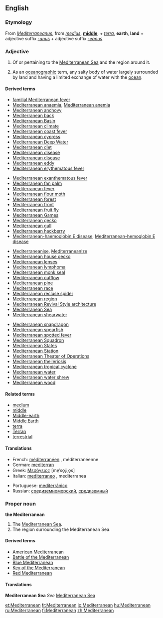 ==English==

===Etymology===
From {{L.}} ''[[Mediterraneanus]]'', from ''[[medius]]'', '''[[middle]]''', + ''[[terra]]'', '''earth''', '''land''' + adjective suffix ''[[-anus]]'' + adjective suffix ''[[-eanus]]''

===Adjective===
{{en-adj-notcomp}}

# Of or pertaining to the [[Mediterranean Sea]] and the region around it.
# {{rfv-sense}} As an [[oceanographic]] term, any salty body of water largely surrounded by land and having a limited exchange of water with the [[ocean]].

====Derived terms====
<!--Terms derived from the ADJECTIVE-->
{{top4}}
*[[familial Mediterranean fever]]
*[[Mediterranean anaemia]], [[Mediterranean anemia]]
*[[Mediterranean anchovy]]
*[[Mediterranean back]]
*[[Mediterranean Basin]]
*[[Mediterranean climate]]
*[[Mediterranean coast fever]]
*[[Mediterranean cypress]]
*[[Mediterranean Deep Water]]
*[[Mediterranean diet]]
*[[Mediterranean disease]]
*[[Mediterranean disease]]
*[[Mediterranean eddy]]
*[[Mediterranean erythematous fever]]
{{mid4}}
*[[Mediterranean exanthematous fever]]
*[[Mediterranean fan palm]]
*[[Mediterranean fever]]
*[[Mediterranean flour moth]]
*[[Mediterranean forest]]
*[[Mediterranean front]]
*[[Mediterranean fruit fly]]
*[[Mediterranean Games]]
*[[Mediterranean gecko]]
*[[Mediterranean gull]]
*[[Mediterranean hackberry]]
*[[Mediterranean-haemoglobin E disease]], [[Mediterranean-hemoglobin E disease]]
{{mid4}}
*[[Mediterraneanise]], [[Mediterraneanize]]
*[[Mediterranean house gecko]]
*[[Mediterranean lenses]]
*[[Mediterranean lymphoma]]
*[[Mediterranean monk seal]]
*[[Mediterranean outflow]]
*[[Mediterranean pine]]
*[[Mediterranean race]]
*[[Mediterranean recluse spider]]
*[[Mediterranean region]]
*[[Mediterranean Revival Style architecture]]
*[[Mediterranean Sea]]
*[[Mediterranean shearwater]]
{{mid4}}
*[[Mediterranean snapdragon]]
*[[Mediterranean spearfish]]
*[[Mediterranean spotted fever]]
*[[Mediterranean Squadron]]
*[[Mediterranean States]]
*[[Mediterranean Station]]
*[[Mediterranean Theater of Operations]]<!--"Theater" only; this is a US term-->
*[[Mediterranean theileriosis]]
*[[Mediterranean tropical cyclone]]
*[[Mediterranean water]]
*[[Mediterranean water shrew]]
*[[Mediterranean wood]]
{{bottom}}

====Related terms====
*[[medium]]
*[[middle]]
*[[Middle-earth]]
*[[Middle Earth]]
*[[terra]]
*[[Terran]]
*[[terrestrial]]

====Translations====
{{top}}
*French: [[méditerranéen]] {{m}}, méditerranéenne {{f}}
*German: [[mediterran]] 
*Greek: [[Μεσόγειος]] [me̞ˈso̞ʝiˌo̞s] {{f}}
*Italian: [[mediterraneo]] {{m}}, mediterranea {{f}}
{{mid}}
*Portuguese: [[mediterrânico]] {{m}}
*Russian: [[средиземноморский]], [[средиземный]]
{{bottom}}

===Proper noun===
'''the Mediterranean'''

# The [[Mediterranean Sea]].
# The region surrounding the Mediterranean Sea.

====Derived terms====
<!--Terms derived from the NOUN-->
*[[American Mediterranean]]
*[[w:Battle of the Mediterranean|Battle of the Mediterranean]]
*[[Blue Mediterranean]]
*[[Key of the Mediterranean]]
*[[Red Mediterranean]]

====Translations====
'''Mediterranean Sea'''
''See'' [[Mediterranean Sea]]

{{trans-top|region surrounding the Mediterranean Sea}}
{{trans-mid}}
{{trans-bottom}}

[[et:Mediterranean]]
[[fr:Mediterranean]]
[[io:Mediterranean]]
[[hu:Mediterranean]]
[[ru:Mediterranean]]
[[fi:Mediterranean]]
[[zh:Mediterranean]]